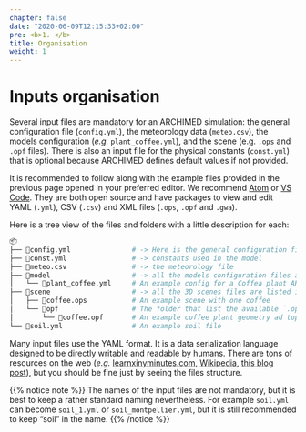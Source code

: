 ```yaml
---
chapter: false
date: "2020-06-09T12:15:33+02:00"
pre: <b>1. </b>
title: Organisation
weight: 1
---
```


# Inputs organisation

Several input files are mandatory for an ARCHIMED simulation: the general configuration file (`config.yml`), the meteorology data (`meteo.csv`), the models configuration (*e.g.* `plant_coffee.yml`), and the scene (e.g. `.ops` and `.opf` files). There is also an input file for the physical constants (`const.yml`) that is optional because ARCHIMED defines default values if not provided.

It is recommended to follow along with the example files provided in the previous page opened in your preferred editor. We recommend [Atom](https://atom.io/) or [VS Code](https://code.visualstudio.com/). They are both open source and have packages to view and edit YAML (`.yml`), CSV (`.csv`) and XML files (`.ops`, `.opf` and `.gwa`).

Here is a tree view of the files and folders with a little description for each:

```bash
📦
├── 📜config.yml               # -> Here is the general configuration file
├── 📜const.yml                # -> constants used in the model
├── 📜meteo.csv                # -> the meteorology file
├── 📂model                    # -> all the models configuration files are listed in this folder
│   └── 📜plant_coffee.yml     # An example config for a Coffea plant ARCHIMED.
├── 📂scene                    # -> all the 3D scenes files are listed in this folder
│   ├── 📜coffee.ops           # An example scene with one coffee
│   └── 📂opf                  # The folder that list the available `.opf` files for the plant geometry
│       └── 📜coffee.opf       # An example coffee plant geometry ad topology file)
└── 📜soil.yml                 # An example soil file
```

Many input files use the YAML format. It is a data serialization language designed to be directly writable and readable by humans. There are tons of resources on the web (*e.g.* [learnxinyminutes.com](https://learnxinyminutes.com/docs/yaml/), [Wikipedia](https://en.wikipedia.org/wiki/YAML), [this blog post](https://rollout.io/blog/yaml-tutorial-everything-you-need-get-started/)), but you should be fine just by seeing the files structure. 

{{% notice note %}}
The names of the input files are not mandatory, but it is best to keep a rather standard naming nevertheless. For example `soil.yml` can become `soil_1.yml` or `soil_montpellier.yml`, but it is still recommended to keep "soil" in the name.
{{% /notice %}}

